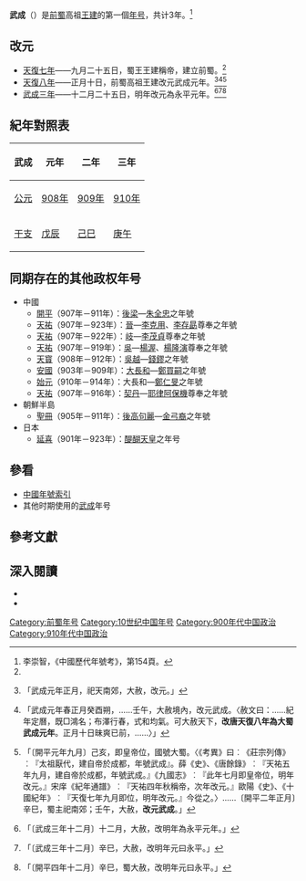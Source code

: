 {{Eranamebox|年号=武成
|起讫时间= 908年－910年
|政权= [[前蜀|前蜀]]
|帝王= 前蜀高祖[[王建_(前蜀)|王建]]
|历时= 3年
|timeline=<timeline>
ImageSize  = width:200 height:50
PlotArea   = width:180 height:30 left:10 bottom:20
TimeAxis   = orientation:horizontal
DateFormat = yyyy
Period     = from:907 till:960
AlignBars  = early
ScaleMajor = increment:10 start:907
Colors =
  id:canvas value:rgb(1,1,0.85)
BackgroundColors = canvas:canvas
PlotData =
  width:15 color:black
  bar:era from:start till:end
  bar:era from:907 till:925 color:red
  bar:era from:908 till:910 color:orange
</timeline>
|说明={{fontcolor|orange|武成}}在{{fontcolor|red|前蜀}}和五代时的位置。
}}
'''武成'''（{{kj|908年|正月|910年|}}）是[[前蜀|前蜀]]高祖[[王建_(前蜀)|王建]]的第一個[[年号|年号]]，共计3年。<ref>李崇智，《中國歷代年號考》，第154頁。</ref>

==改元==
*[[908年|天復七年]]——九月二十五日，蜀王王建稱帝，建立前蜀。<ref name="通鑑"/>
*[[908年|天復八年]]——正月十日，前蜀高祖王建改元武成元年。<ref>{{cite wikisource|title=新五代史前蜀世家第三|last=歐陽脩|wslink=zh:新五代史/卷63}}「武成元年正月，祀天南郊，大赦，改元。」</ref><ref>{{cite wikisource|title=十國春秋前蜀二高祖本紀下|last=吳任臣|wslink=zh:十國春秋/卷036}}「武成元年春正月癸酉朔，……壬午，大赦境內，改元武成。〈赦文曰：……紀年定曆，既□鴻名；布澤行春，式和均氣。可大赦天下，'''改唐天復八年為大蜀武成元年'''。正月十日昧爽已前，……〉」</ref><ref name="通鑑">{{cite wikisource|title=資治通鑑後梁紀一|last=司馬光|wslink=zh:資治通鑒 (胡三省音注)/卷266}}「〔開平元年九月〕己亥，即皇帝位，國號大蜀。〈《考異》曰︰《莊宗列傳》︰『太祖厭代，建自帝於成都，年號武成』。薛《史》、《唐餘錄》︰『天祐五年九月，建自帝於成都，年號武成。』《九國志》︰『此年七月即皇帝位，明年改元。』宋庠《紀年通譜》︰『天祐四年秋稱帝，次年改元。』歐陽《史》、《十國紀年》︰『天復七年九月即位，明年改元。』今從之。〉……〔開平二年正月〕辛巳，蜀主祀南郊；壬午，大赦，'''改元武成'''。」</ref>
*[[910年|武成三年]]——十二月二十五日，明年改元為永平元年。<ref>{{cite wikisource|title=新五代史前蜀世家第三|last=歐陽脩|wslink=zh:新五代史/卷63}}「〔武成三年十二月〕十二月，大赦，改明年為永平元年。」</ref><ref>{{cite wikisource|title=十國春秋前蜀二高祖本紀下|last=吳任臣|wslink=zh:十國春秋/卷036}}「〔武成三年十二月〕辛巳，大赦，改明年元曰永平。」</ref><ref>{{cite wikisource|title=資治通鑑後梁紀二|last=司馬光|wslink=zh:資治通鑒 (胡三省音注)/卷267}}「〔開平四年十二月〕辛巳，蜀大赦，改明年元曰永平。」</ref>

==紀年對照表==
{| class="wikitable"  style="text-align:center;"
!武成!!元年!!二年!!三年
|-
![[公元|公元]]
|[[908年|908年]]||[[909年|909年]]||[[910年|910年]]
|-
![[干支|干支]]
|[[戊辰|戊辰]]||[[己巳|己巳]]||[[庚午|庚午]]
|}

==同期存在的其他政权年号==
*中國
**[[開平_(年號)|開平]]（907年－911年）：[[後梁|後梁]]—[[朱全忠|朱全忠]]之年號
**[[天祐_(唐朝)|天祐]]（907年－923年）：[[晉_(五代十國)|晉]]—[[李克用|李克用]]、[[唐庄宗|李存勗]]尊奉之年號
**[[天祐_(唐朝)|天祐]]（907年－922年）：[[岐|岐]]—[[李茂貞|李茂貞]]尊奉之年號
**[[天祐_(唐朝)|天祐]]（907年－919年）：[[杨吴|吳]]—[[楊渥|楊渥]]、[[楊隆演|楊隆演]]尊奉之年號
**[[天宝_(吴越)|天寳]]（908年－912年）：[[吴越国|吳越]]—[[錢鏐|錢鏐]]之年號
**[[安国_(大长和)|安國]]（903年－909年）：[[大長和|大長和]]—[[鄭買嗣|鄭買嗣]]之年號
**[[始元_(大长和)|始元]]（910年－914年）：大長和—[[鄭仁旻|鄭仁旻]]之年號
**[[天祐_(唐朝)|天祐]]（907年－916年）：[[辽朝|契丹]]—[[耶律阿保機|耶律阿保機]]尊奉之年號
*朝鮮半島
**[[聖冊|聖冊]]（905年－911年）：[[後高句麗|後高句麗]]—[[金弓裔|金弓裔]]之年號
*日本
**[[延喜|延喜]]（901年－923年）：[[醍醐天皇|醍醐天皇]]之年号

==參看==
*[[中国年号列表#前蜀|中國年號索引]]
*其他时期使用的[[武成|武成]]年号

==參考文獻==
{{Reflist|2}}

==深入閱讀==
<div>
*{{Cite book|author=李崇智|title=中國歷代年號考|format=|url=|date=2004年12月|publisher=中華書局|location=北京|id=ISBN 7101025129}}
*{{Cite book|author=鄧洪波|title=東亞歷史年表|format=pdf|url=http://www.eastasia.ntu.edu.tw/chinese/05_a04.htm|date=2005年3月|publisher=國立臺灣大學東亞經典與文化研究計劃|location=臺北|id=ISBN 9789860005189|access-date=2022-01-03|archive-date=2007-08-25|archive-url=https://web.archive.org/web/20070825002742/http://www.eastasia.ntu.edu.tw/chinese/05_a04.htm|dead-url=yes}}
</div>

{{年号|[[天复_(唐朝)|天復]]|[[中国年号列表|前蜀年號]]<br>908年－910年|[[永平_(前蜀)|永平]]}}
{{五代十国年号}}

[[Category:前蜀年号|Category:前蜀年号]]
[[Category:10世纪中国年号|Category:10世纪中国年号]]
[[Category:900年代中国政治|Category:900年代中国政治]]
[[Category:910年代中国政治|Category:910年代中国政治]]